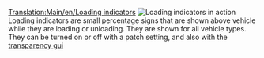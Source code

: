 [[Translation:Main/en/Loading indicators]]
{{en/-}}
[[File:en/Loading indicators.png|thumb|Loading indicators in action]]
Loading indicators are small percentage signs that are shown above vehicle while they are loading or unloading. They are shown for all vehicle types. They can be turned on or off with a patch setting, and also with the [[Main/en/Transparency options|transparency gui]]